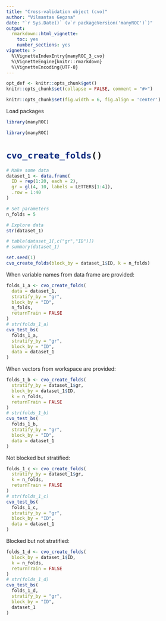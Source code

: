 ```yaml
---
title: "Cross-validation object (cvo)"
author: "Vilmantas Gegzna"
date: "`r Sys.Date()` (v`r packageVersion('manyROC')`)"
output:
  rmarkdown::html_vignette: 
    toc: yes
    number_sections: yes
vignette: >
  %\VignetteIndexEntry{manyROC_3_cvo}
  %\VignetteEngine{knitr::rmarkdown}
  %\VignetteEncoding{UTF-8}
---
```


```r
opt_def <- knitr::opts_chunk$get()
knitr::opts_chunk$set(collapse = FALSE, comment = "#>")

knitr::opts_chunk$set(fig.width = 6, fig.align = 'center')
```

Load packages

```r
library(manyROC)
```
```r
library(manyROC)
```

`cvo_create_folds()`{.r}
================================================


```r
# Make some data
dataset_1 <- data.frame(
  ID = rep(1:20, each = 2),
  gr = gl(4, 10, labels = LETTERS[1:4]),
  .row = 1:40
)

# Set parameters
n_folds = 5

# Explore data
str(dataset_1)

# table(dataset_1[,c("gr","ID")])
# summary(dataset_1)
```

```r
set.seed(1)
cvo_create_folds(block_by = dataset_1$ID, k = n_folds)
```

When variable names from data frame are provided:
```r
folds_1_a <- cvo_create_folds(
  data = dataset_1,
  stratify_by = "gr",
  block_by = "ID",
  n_folds,
  returnTrain = FALSE
)
# str(folds_1_a)
cvo_test_bs(
  folds_1_a,
  stratify_by = "gr",
  block_by = "ID",
  data = dataset_1
)
```

When vectors from workspace are provided:
```r
folds_1_b <- cvo_create_folds(
  stratify_by = dataset_1$gr,
  block_by = dataset_1$ID,
  k = n_folds,
  returnTrain = FALSE
)
# str(folds_1_b)
cvo_test_bs(
  folds_1_b,
  stratify_by = "gr",
  block_by = "ID",
  data = dataset_1
)
```

Not blocked but stratified:
```r
folds_1_c <- cvo_create_folds(
  stratify_by = dataset_1$gr,
  k = n_folds,
  returnTrain = FALSE
)
# str(folds_1_c)
cvo_test_bs(
  folds_1_c, 
  stratify_by = "gr",
  block_by = "ID",
  data = dataset_1
)
```

Blocked but not stratified:
```r
folds_1_d <- cvo_create_folds(
  block_by = dataset_1$ID,
  k = n_folds,
  returnTrain = FALSE
)
# str(folds_1_d)
cvo_test_bs(
  folds_1_d,
  stratify_by = "gr",
  block_by = "ID",
  dataset_1
)
```


